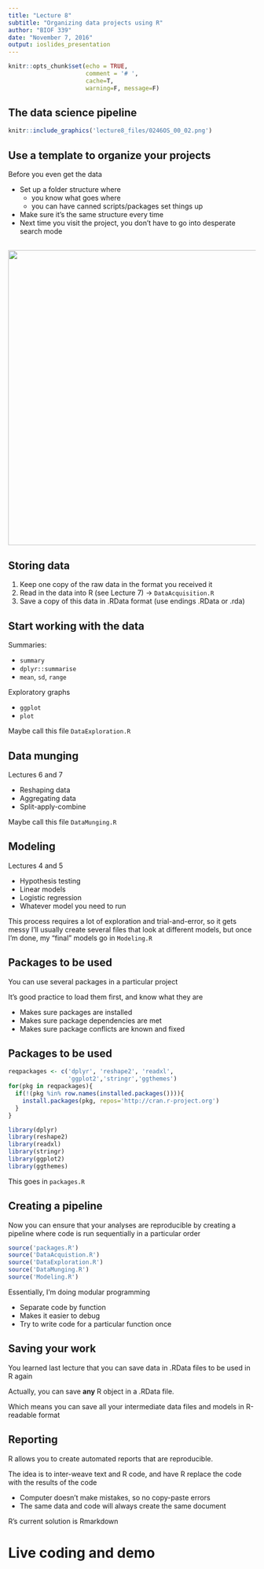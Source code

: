 ```yaml
---
title: "Lecture 8"
subtitle: "Organizing data projects using R"
author: "BIOF 339"
date: "November 7, 2016"
output: ioslides_presentation
---
```


```r
knitr::opts_chunk$set(echo = TRUE, 
                      comment = '# ',
                      cache=T,
                      warning=F, message=F)
```

## The data science pipeline

```r
knitr::include_graphics('lecture8_files/0246OS_00_02.png')
```

## Use a template to organize your projects

Before you even get the data

+  Set up a folder structure where
    + you know what goes where
    + you can have canned scripts/packages set things up
+ Make sure it's the same structure every time
+ Next time you visit the project, you don't have to go into desperate search mode

## 
<img src="lecture8_files/template.png" height="600" >

## Storing data

1. Keep one copy of the raw data in the format you received it
2. Read in the data into R (see Lecture 7) -> `DataAcquisition.R` 
3. Save a copy of this data in .RData format (use endings .RData or .rda)

## Start working with the data

Summaries:

+ `summary`
+ `dplyr::summarise`
+ `mean`, `sd`, `range`

Exploratory graphs

+ `ggplot`
+ `plot`

Maybe call this file `DataExploration.R`

## Data munging 

Lectures 6 and 7

+ Reshaping data
+ Aggregating data
+ Split-apply-combine

Maybe call this file `DataMunging.R`

## Modeling

Lectures 4 and 5

+ Hypothesis testing
+ Linear models
+ Logistic regression
+ Whatever model you need to run

This process requires a lot of exploration and trial-and-error, so it gets messy
I'll usually create several files that look at different models, but once I'm done, 
my "final" models go in `Modeling.R`

## Packages to be used

You can use several packages in a particular project

It's good practice to load them first, and know what they are

+ Makes sure packages are installed
+ Makes sure package dependencies are met
+ Makes sure package conflicts are known and fixed

## Packages to be used

```r
reqpackages <- c('dplyr', 'reshape2', 'readxl',
                 'ggplot2','stringr','ggthemes')
for(pkg in reqpackages){
  if(!(pkg %in% row.names(installed.packages()))){
    install.packages(pkg, repos='http://cran.r-project.org')
  }
}

library(dplyr)
library(reshape2)
library(readxl)
library(stringr)
library(ggplot2)
library(ggthemes)
```

This goes in `packages.R`

## Creating a pipeline

Now you can ensure that your analyses are reproducible by creating a pipeline where code is run sequentially in a particular order

```r
source('packages.R')
source('DataAcquistion.R')
source('DataExploration.R')
source('DataMunging.R')
source('Modeling.R')
```

Essentially, I'm doing modular programming

+ Separate code by function
+ Makes it easier to debug
+ Try to write code for a particular function once

## Saving your work

You learned last lecture that you can save data in .RData files to be used in R again

Actually, you can save __any__ R object in a .RData file. 

Which means you can save all your intermediate data files and models in R-readable format


## Reporting

R allows you to create automated reports that are reproducible.

The idea is to inter-weave text and R code, and have R replace the code with the results of the code

+ Computer doesn't make mistakes, so no copy-paste errors
+ The same data and code will always create the same document

R's current solution is Rmarkdown

# Live coding and demo